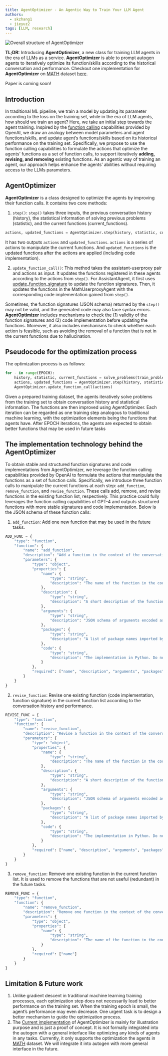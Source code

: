 ```yaml
---
title: AgentOptimizer - An Agentic Way to Train Your LLM Agent
authors:
  - skzhang1
  - jieyuz2
tags: [LLM, research]
---
```


![Overall structure of AgentOptimizer](img/agentoptimizer.png)


**TL;DR:**
Introducing **AgentOptimizer**, a new class for training LLM agents in the era of LLMs as a service.
**AgentOptimizer** is able to prompt autogen agents to iteratively optimize its function/skills according to the historical conversation and performance.
Checkout one implementation for **AgentOptimizer** on [MATH](https://github.com/hendrycks/math) dataset
[here](https://github.com/microsoft/autogen/blob/main/notebook/agent_optimizer.ipynb).

Paper is coming soon!

## Introduction
In traditional ML pipeline, we train a model by updating its parameter according to the loss on the training set, while in the era of LLM agents, how should we train an agent?
Here, we take an initial step towards the agent training.
Inspired by the [function calling](https://platform.openai.com/docs/guides/function-calling) capabilities provided by OpenAI,
we draw an analogy between model parameters and agent functions/skills, and update agent’s functions/skills based on its historical performance on the training set.
Specifically, we propose to use the function calling capabilities to formulate the actions that optimize the agents’ functions as a set of function calls,
to support iteratively **adding, revising, and removing** existing functions.
As an agentic way of training an agent, our approach helps enhance the agents’ abilities without requiring access to the LLMs parameters.

## AgentOptimizer

**AgentOptimizer** is a class designed to optimize the agents by improving their function calls.
It contains two core methods:

1. `step()`: `step()` takes three inputs, the previous conversation history (history), the statistical information of solving previous problems (statistic), and the current functions (current_functions).

```python
actions, updated_functions = AgentOptimizer.step(history, statistic, current_functions)
```

It has two outputs `actions` and `updated_functions`. `actions` is a series of actions to manipulate the current functions. And `updated_functions` is the updated functions after the actions are applied (including code implementation).

2. `update_function_call()`:
This method takes the assistant-userproxy pair and actions as input. It updates the functions registered in these agents according to the actions from `step()`.
For AssistantAgent, it first uses [update_function_signature](https://microsoft.github.io/autogen/docs/reference/agentchat/conversable_agent/#update_function_signature) to update the function signatures.
Then, it updates the functions in the MathUserproxyAgent with the corresponding code implementation gained from `step()`.

Sometimes, the function signatures (JSON schema) returned by the `step()` may not be valid, and the generated code may also face syntax errors.
**AgentOptimizer** includes mechanisms to check the (1) validity of the function signatures and (2) code implementation before updating the functions.
Moreover, it also includes mechanisms to check whether each action is feasible, such as avoiding the removal of a function that is not in the current functions due to hallucination.

## Pseudocode for the optimization process

The optimization process is as follows:

```python
for - in range(EPOCH):
    history, statistic, current_functions = solve_problems(train_problems)
    actions, updated_functions = AgentOptimizer.step(history, statistic, current_functions)
    AgentOptimizer.update_function_call(actions)
```

Given a prepared training dataset, the agents iteratively solve problems from the training set to obtain conversation history and statistical information.
The functions are then improved using AgentOptimizer.
Each iteration can be regarded as one training step analogous to traditional machine learning, with the optimization elements being the functions that agents have.
After EPOCH iterations, the agents are expected to obtain better functions that may be used in future tasks


## The implementation technology behind the AgentOptimizer

To obtain stable and structured function signatures and code implementations from AgentOptimizer,
we leverage the function calling capabilities provided by OpenAI to formulate the actions that manipulate the functions as a set of function calls.
Specifically, we introduce three function calls to manipulate the current functions at each step: `add_function`, `remove_function`, and `revise_function`.
These calls add, remove, and revise functions in the existing function list, respectively.
This practice could fully leverages the function calling capabilities of GPT-4 and outputs structured functions with more stable signatures and code implementation.
Below is the JSON schema of these function calls:

1. `add_function`: Add one new function that may be used in the future tasks.
```python
ADD_FUNC = {
    "type": "function",
    "function": {
        "name": "add_function",
        "description": "Add a function in the context of the conversation. Necessary Python packages must be declared. The name of the function MUST be the same with the function name in the code you generated.",
        "parameters": {
            "type": "object",
            "properties": {
                "name": {
                    "type": "string",
                    "description": "The name of the function in the code implementation."
                },
                "description": {
                    "type": "string",
                    "description": "A short description of the function."
                },
                "arguments": {
                    "type": "string",
                    "description": "JSON schema of arguments encoded as a string. Please note that the JSON schema only supports specific types including string, integer, object, array, boolean. (do not have float type) For example: { \"url\": { \"type\": \"string\", \"description\": \"The URL\", }}. Please avoid the error 'array schema missing items' when using array type."
                },
                "packages": {
                    "type": "string",
                    "description": "A list of package names imported by the function, and that need to be installed with pip prior to invoking the function. This solves ModuleNotFoundError. It should be string, not list."
                },
                "code": {
                    "type": "string",
                    "description": "The implementation in Python. Do not include the function declaration."
                }
            },
            "required": ["name", "description", "arguments", "packages", "code"]
        }
    }
}
```

2. `revise_function`: Revise one existing function (code implementation, function signature) in the current function list according to the conversation history and performance.
```python
REVISE_FUNC = {
    "type": "function",
    "function": {
        "name": "revise_function",
        "description": "Revise a function in the context of the conversation. Necessary Python packages must be declared. The name of the function MUST be the same with the function name in the code you generated.",
        "parameters": {
            "type": "object",
            "properties": {
                "name": {
                    "type": "string",
                    "description": "The name of the function in the code implementation."
                },
                "description": {
                    "type": "string",
                    "description": "A short description of the function."
                },
                "arguments": {
                    "type": "string",
                    "description": "JSON schema of arguments encoded as a string. Please note that the JSON schema only supports specific types including string, integer, object, array, boolean. (do not have float type) For example: { \"url\": { \"type\": \"string\", \"description\": \"The URL\", }}. Please avoid the error 'array schema missing items' when using array type."
                },
                "packages": {
                    "type": "string",
                    "description": "A list of package names imported by the function, and that need to be installed with pip prior to invoking the function. This solves ModuleNotFoundError. It should be string, not list."
                },
                "code": {
                    "type": "string",
                    "description": "The implementation in Python. Do not include the function declaration."
                }
            },
            "required": ["name", "description", "arguments", "packages", "code"]
        }
    }
}
```

3. `remove_function`: Remove one existing function in the current function list. It is used to remove the functions that are not useful (redundant) in the future tasks.
```python
REMOVE_FUNC = {
    "type": "function",
    "function": {
        "name": "remove_function",
        "description": "Remove one function in the context of the conversation. Once remove one function, the assistant will not use this function in future conversation.",
        "parameters": {
            "type": "object",
            "properties": {
                "name": {
                    "type": "string",
                    "description": "The name of the function in the code implementation."
                }
            },
            "required": ["name"]
        }
    }
}
```


## Limitation & Future work

1. Unlike gradient descent in traditional machine learning training processes, each optimization step does not necessarily lead to better performance on the training set.
When the training epoch is small, the agent’s performance may even decrease. One urgent task is to design a better mechanism to guide the optimization process.
2. The [Current implementation](https://github.com/microsoft/autogen/blob/main/notebook/agent_optimizer.ipynb) of AgentOptimizer is mainly for illustration purpose and is just a proof of concept.
It is not formally integrated into the autogen with a general interface like optimizing any kinds of agents in any tasks.
Currently, it only supports the optimization the agents in [MATH](https://github.com/hendrycks/math) dataset. We will integrate it into autogen with more general interface in the future.
